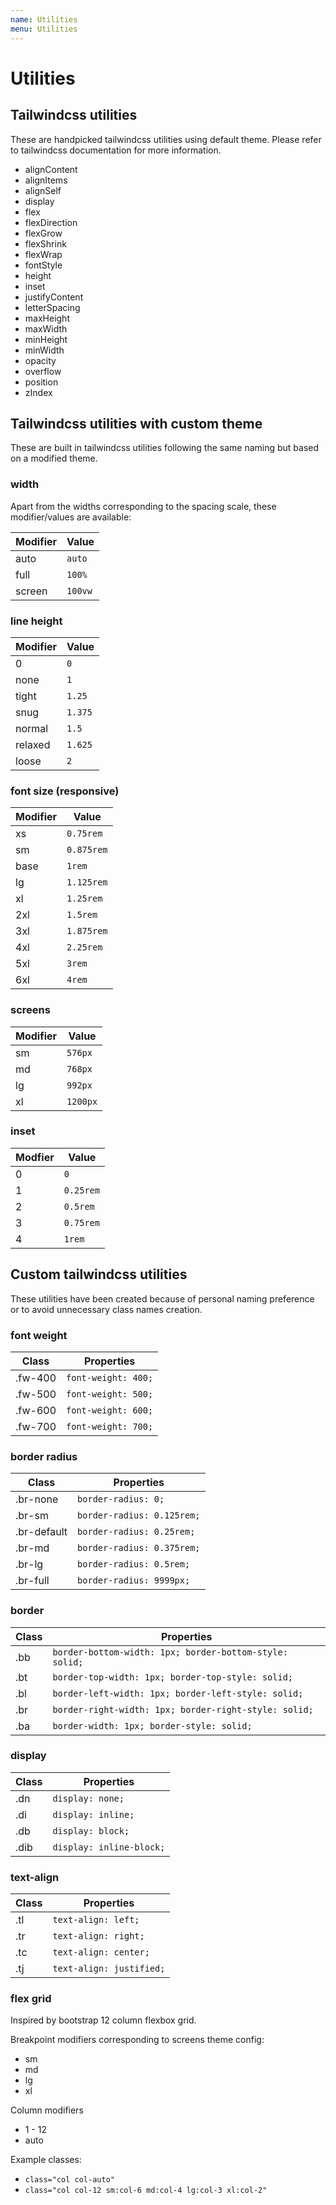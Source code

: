 ```yaml
---
name: Utilities
menu: Utilities
---
```


# Utilities

## Tailwindcss utilities

These are handpicked tailwindcss utilities using default theme.
Please refer to tailwindcss documentation for more information.

- alignContent
- alignItems
- alignSelf
- display
- flex
- flexDirection
- flexGrow
- flexShrink
- flexWrap
- fontStyle
- height
- inset
- justifyContent
- letterSpacing
- maxHeight
- maxWidth
- minHeight
- minWidth
- opacity
- overflow
- position
- zIndex

## Tailwindcss utilities with custom theme

These are built in tailwindcss utilities following the same naming but based on a modified theme.

### width

Apart from the widths corresponding to the spacing scale, these modifier/values are available:

| Modifier | Value   |
| -------- | ------- |
| auto     | `auto`  |
| full     | `100%`  |
| screen   | `100vw` |

### line height

| Modifier | Value   |
| -------- | ------- |
| 0        | `0`     |
| none     | `1`     |
| tight    | `1.25`  |
| snug     | `1.375` |
| normal   | `1.5`   |
| relaxed  | `1.625` |
| loose    | `2`     |

### font size (responsive)

| Modifier | Value      |
| -------- | ---------- |
| xs       | `0.75rem`  |
| sm       | `0.875rem` |
| base     | `1rem`     |
| lg       | `1.125rem` |
| xl       | `1.25rem`  |
| 2xl      | `1.5rem`   |
| 3xl      | `1.875rem` |
| 4xl      | `2.25rem`  |
| 5xl      | `3rem`     |
| 6xl      | `4rem`     |

### screens

| Modifier | Value    |
| -------- | -------- |
| sm       | `576px`  |
| md       | `768px`  |
| lg       | `992px`  |
| xl       | `1200px` |

### inset

| Modfier | Value     |
| ------- | --------- |
| 0       | `0`       |
| 1       | `0.25rem` |
| 2       | `0.5rem`  |
| 3       | `0.75rem` |
| 4       | `1rem`    |

## Custom tailwindcss utilities

These utilities have been created because of personal naming preference or to avoid unnecessary class names creation.

### font weight

| Class   | Properties          |
| ------- | ------------------- |
| .fw-400 | `font-weight: 400;` |
| .fw-500 | `font-weight: 500;` |
| .fw-600 | `font-weight: 600;` |
| .fw-700 | `font-weight: 700;` |

### border radius

| Class       | Properties                 |
| ----------- | -------------------------- |
| .br-none    | `border-radius: 0;`        |
| .br-sm      | `border-radius: 0.125rem;` |
| .br-default | `border-radius: 0.25rem;`  |
| .br-md      | `border-radius: 0.375rem;` |
| .br-lg      | `border-radius: 0.5rem;`   |
| .br-full    | `border-radius: 9999px;`   |

### border

| Class | Properties                                              |
| ----- | ------------------------------------------------------- |
| .bb   | `border-bottom-width: 1px; border-bottom-style: solid;` |
| .bt   | `border-top-width: 1px; border-top-style: solid;`       |
| .bl   | `border-left-width: 1px; border-left-style: solid;`     |
| .br   | `border-right-width: 1px; border-right-style: solid;`   |
| .ba   | `border-width: 1px; border-style: solid;`               |

### display

| Class | Properties               |
| ----- | ------------------------ |
| .dn   | `display: none;`         |
| .di   | `display: inline;`       |
| .db   | `display: block;`        |
| .dib  | `display: inline-block;` |

### text-align

| Class | Properties               |
| ----- | ------------------------ |
| .tl   | `text-align: left;`      |
| .tr   | `text-align: right;`     |
| .tc   | `text-align: center;`    |
| .tj   | `text-align: justified;` |

### flex grid

Inspired by bootstrap 12 column flexbox grid.

Breakpoint modifiers corresponding to screens theme config:

- sm
- md
- lg
- xl

Column modifiers

- 1 - 12
- auto

Example classes:

- `class="col col-auto"`
- `class="col col-12 sm:col-6 md:col-4 lg:col-3 xl:col-2"`
